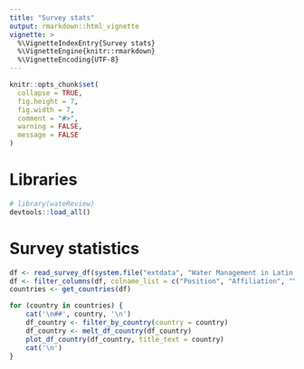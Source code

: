 ```yaml
---
title: "Survey stats"
output: rmarkdown::html_vignette
vignette: >
  %\VignetteIndexEntry{Survey stats}
  %\VignetteEngine{knitr::rmarkdown}
  %\VignetteEncoding{UTF-8}
---
```


```r
knitr::opts_chunk$set(
  collapse = TRUE,
  fig.height = 7,
  fig.width = 7, 
  comment = "#>",
  warning = FALSE,
  message = FALSE
)
```

# Libraries

```r
# library(wateReview)
devtools::load_all()
```

# Survey statistics

```r
df <- read_survey_df(system.file("extdata", "Water Management in Latin America_edit.csv", package = "wateReview"))
df <- filter_columns(df, colname_list = c("Position", "Affiliation", "Years", "Discipline", "Country_current", "Publications", "Journals", "Funding"))
countries <- get_countries(df)

for (country in countries) {
    cat('\n##', country, '\n')
    df_country <- filter_by_country(country = country)
    df_country <- melt_df_country(df_country)
    plot_df_country(df_country, title_text = country)
    cat('\n')
}
```